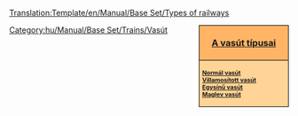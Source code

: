 <noinclude>[[Translation:Template/en/Manual/Base Set/Types of railways]]</noinclude><noinclude></noinclude><div style="float:right; padding-left:12px; background:#ffffff;">
<div style="width:150px; border:1px solid #000000; background:#ffb466; padding:5px; -moz-border-radius-topleft:5px; -moz-border-radius-topright:5px; font-size: 12pt;">
<center><strong><font size="3">[[hu/Manual/Base Set/Vasút típusai|A vasút típusai]]</font></strong></center>
</div>
<div style="width:150px;  border:1px solid black; border-top-width: 0px; background:#ffd496; padding:5px; -moz-border-radius-bottomleft:5px; -moz-border-radius-bottomright:8px; font-size: 8pt;">
<strong>
[[hu/Manual/Base Set/Normál vasút|Normál vasút]]<br/>
[[hu/Manual/Base Set/Villamosított vasút|Villamosított vasút]]<br/>
[[hu/Manual/Base Set/Egysínű vasút|Egysínű vasút]]<br/>
[[hu/Manual/Base Set/Maglev vasút|Maglev vasút]]
</strong>
</div>
</div>
<includeonly>[[Category:hu/Manual/Base Set/Trains/Vasút]]</includeonly>